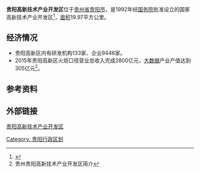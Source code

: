 '''贵阳高新技术产业开发区'''位于[[贵州省|贵州省]][[贵阳市|贵阳市]]，是1992年经[[中华人民共和国国务院|国务院]]批准设立的国家高新技术产业开发区<ref>{{cite web |url=http://park.chinahightech.com/hightech/html/83/hightech.html |title=贵阳高新区 |accessdate=2016-05-15 |publisher=高新网 |deadurl=yes |archiveurl=https://web.archive.org/web/20160407202124/http://park.chinahightech.com/hightech/html/83/hightech.html |archivedate=2016-04-07 }}</ref>，[[面积|面积]]19.97平方公里。

== 经济情况 ==
*贵阳高新区内有研发机构133家、企业9446家。
*2015年贵阳高新区火炬口径营业总收入完成2800亿元，[[大数据|大数据]]产业产值达到305亿元<ref>贵州贵阳高新技术产业开发区简介</ref>。

== 参考资料 ==
{{reflist}}

== 外部链接 ==
[https://web.archive.org/web/20160501133159/http://www.gyhtz.gov.cn/ 贵阳高新技术产业开发区]

{{国家级高新技术产业开发区}}
[[Category:_贵阳行政区划|Category: 贵阳行政区划]]